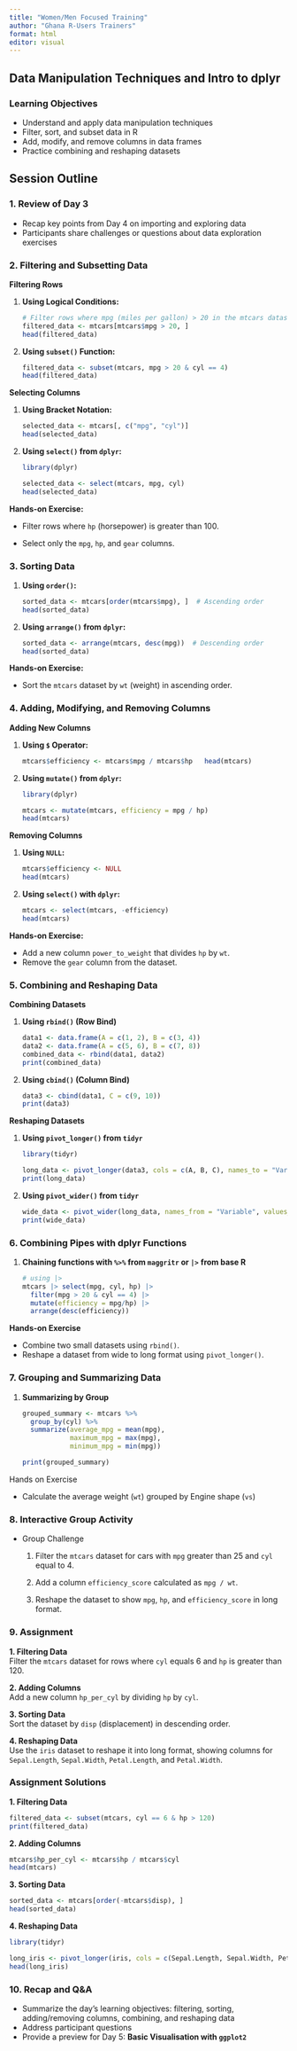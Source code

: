 ```yaml
---
title: "Women/Men Focused Training"
author: "Ghana R-Users Trainers"
format: html
editor: visual
---
```


## Data Manipulation Techniques and Intro to dplyr

### Learning Objectives

-   Understand and apply data manipulation techniques
-   Filter, sort, and subset data in R
-   Add, modify, and remove columns in data frames
-   Practice combining and reshaping datasets

## Session Outline

### 1. Review of Day 3

-   Recap key points from Day 4 on importing and exploring data
-   Participants share challenges or questions about data exploration exercises

### 2. Filtering and Subsetting Data

**Filtering Rows**

1.  **Using Logical Conditions:**

    ``` r
    # Filter rows where mpg (miles per gallon) > 20 in the mtcars dataset   
    filtered_data <- mtcars[mtcars$mpg > 20, ]   
    head(filtered_data)
    ```

2.  **Using `subset()` Function:**

    ``` r
    filtered_data <- subset(mtcars, mpg > 20 & cyl == 4)   
    head(filtered_data)
    ```

**Selecting Columns**

1.  **Using Bracket Notation:**

    ``` r
    selected_data <- mtcars[, c("mpg", "cyl")]   
    head(selected_data)
    ```

2.  **Using `select()` from `dplyr`:**

    ``` r
    library(dplyr)   

    selected_data <- select(mtcars, mpg, cyl)   
    head(selected_data)
    ```

**Hands-on Exercise:**

-   Filter rows where `hp` (horsepower) is greater than 100.

-   Select only the `mpg`, `hp`, and `gear` columns.

### 3. Sorting Data

1.  **Using `order()`:**

    ``` r
    sorted_data <- mtcars[order(mtcars$mpg), ]  # Ascending order   
    head(sorted_data)
    ```

2.  **Using `arrange()` from `dplyr`:**

    ``` r
    sorted_data <- arrange(mtcars, desc(mpg))  # Descending order   
    head(sorted_data)
    ```

**Hands-on Exercise:**

-   Sort the `mtcars` dataset by `wt` (weight) in ascending order.

### 4. Adding, Modifying, and Removing Columns

**Adding New Columns**

1.  **Using `$` Operator:**

    ``` r
    mtcars$efficiency <- mtcars$mpg / mtcars$hp   head(mtcars)
    ```

2.  **Using `mutate()` from `dplyr`:**

    ``` r
    library(dplyr)   

    mtcars <- mutate(mtcars, efficiency = mpg / hp)   
    head(mtcars)
    ```

**Removing Columns**

1.  **Using `NULL`:**

    ``` r
    mtcars$efficiency <- NULL   
    head(mtcars)
    ```

2.  **Using `select()` with `dplyr`:**

    ``` r
    mtcars <- select(mtcars, -efficiency)   
    head(mtcars)
    ```

**Hands-on Exercise:**

-   Add a new column `power_to_weight` that divides `hp` by `wt`.
-   Remove the `gear` column from the dataset.

### 5. Combining and Reshaping Data

**Combining Datasets**

1.  **Using `rbind()` (Row Bind)**

    ``` r
    data1 <- data.frame(A = c(1, 2), B = c(3, 4))   
    data2 <- data.frame(A = c(5, 6), B = c(7, 8))   
    combined_data <- rbind(data1, data2)   
    print(combined_data)
    ```

2.  **Using `cbind()` (Column Bind)**

    ``` r
    data3 <- cbind(data1, C = c(9, 10))   
    print(data3)
    ```

**Reshaping Datasets**

1.  **Using `pivot_longer()` from `tidyr`**

    ``` r
    library(tidyr)   

    long_data <- pivot_longer(data3, cols = c(A, B, C), names_to = "Variable", values_to = "Value")   
    print(long_data)
    ```

2.  **Using `pivot_wider()` from `tidyr`**

    ``` r
    wide_data <- pivot_wider(long_data, names_from = "Variable", values_from = "Value")   
    print(wide_data)
    ```

### 6. Combining Pipes with dplyr Functions

1.  **Chaining functions with `%>%` from `maggritr` or `|>`** **from base R**

    ``` r
    # using |> 
    mtcars |> select(mpg, cyl, hp) |> 
      filter(mpg > 20 & cyl == 4) |> 
      mutate(efficiency = mpg/hp) |> 
      arrange(desc(efficiency))
    ```

**Hands-on Exercise**

-   Combine two small datasets using `rbind()`.
-   Reshape a dataset from wide to long format using `pivot_longer()`.

### 7. Grouping and Summarizing Data

1.  **Summarizing by Group**

    ``` r
    grouped_summary <- mtcars %>% 
      group_by(cyl) %>% 
      summarize(average_mpg = mean(mpg), 
                maximum_mpg = max(mpg),
                minimum_mpg = min(mpg))     

    print(grouped_summary)
    ```

Hands on Exercise

-   Calculate the average weight (`wt`) grouped by Engine shape (`vs`)

### 8. Interactive Group Activity

-   Group Challenge

    1.  Filter the `mtcars` dataset for cars with `mpg` greater than 25 and `cyl` equal to 4.

    2.  Add a column `efficiency_score` calculated as `mpg / wt`.

    3.  Reshape the dataset to show `mpg`, `hp`, and `efficiency_score` in long format.

### 9. Assignment

**1. Filtering Data**\
Filter the `mtcars` dataset for rows where `cyl` equals 6 and `hp` is greater than 120.

**2. Adding Columns**\
Add a new column `hp_per_cyl` by dividing `hp` by `cyl`.

**3. Sorting Data**\
Sort the dataset by `disp` (displacement) in descending order.

**4. Reshaping Data**\
Use the `iris` dataset to reshape it into long format, showing columns for `Sepal.Length`, `Sepal.Width`, `Petal.Length`, and `Petal.Width`.

### Assignment Solutions

**1. Filtering Data**

``` r
filtered_data <- subset(mtcars, cyl == 6 & hp > 120)   
print(filtered_data)
```

**2. Adding Columns**

``` r
mtcars$hp_per_cyl <- mtcars$hp / mtcars$cyl   
head(mtcars)
```

**3. Sorting Data**

``` r
sorted_data <- mtcars[order(-mtcars$disp), ]   
head(sorted_data)
```

**4. Reshaping Data**

``` r
library(tidyr)   

long_iris <- pivot_longer(iris, cols = c(Sepal.Length, Sepal.Width, Petal.Length, Petal.Width), names_to = "Measurement", values_to = "Value")   
head(long_iris)
```

### 10. Recap and Q&A

-   Summarize the day’s learning objectives: filtering, sorting, adding/removing columns, combining, and reshaping data
-   Address participant questions
-   Provide a preview for Day 5: **Basic Visualisation with `ggplot2`**
